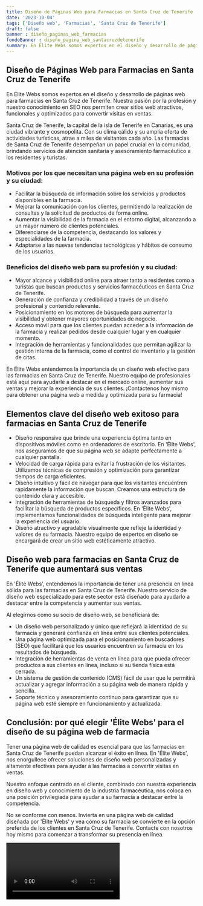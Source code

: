 ```yaml
---
title: Diseño de Páginas Web para Farmacias en Santa Cruz de Tenerife
date: '2023-10-04'
tags: ['Diseño web', 'Farmacias', 'Santa Cruz de Tenerife']
draft: false
banner : diseño_paginas_web_farmacias
fondoBanner : diseño_pagina_web_santacruzdetenerife
summary: En Élite Webs somos expertos en el diseño y desarrollo de páginas web para farmacias en Santa Cruz de Tenerife. Nuestra pasión por la profesión y nuestro conocimiento en SEO nos permiten crear sitios web atractivos, funcionales y optimizados para convertir visitas en ventas.
---
```


## Diseño de Páginas Web para Farmacias en Santa Cruz de Tenerife

En Élite Webs somos expertos en el diseño y desarrollo de páginas web para farmacias en Santa Cruz de Tenerife. Nuestra pasión por la profesión y nuestro conocimiento en SEO nos permiten crear sitios web atractivos, funcionales y optimizados para convertir visitas en ventas.

Santa Cruz de Tenerife, la capital de la isla de Tenerife en Canarias, es una ciudad vibrante y cosmopolita. Con su clima cálido y su amplia oferta de actividades turísticas, atrae a miles de visitantes cada año. Las farmacias de Santa Cruz de Tenerife desempeñan un papel crucial en la comunidad, brindando servicios de atención sanitaria y asesoramiento farmacéutico a los residentes y turistas.

### Motivos por los que necesitan una página web en su profesión y su ciudad: 
- Facilitar la búsqueda de información sobre los servicios y productos disponibles en la farmacia.
- Mejorar la comunicación con los clientes, permitiendo la realización de consultas y la solicitud de productos de forma online.
- Aumentar la visibilidad de la farmacia en el entorno digital, alcanzando a un mayor número de clientes potenciales.
- Diferenciarse de la competencia, destacando los valores y especialidades de la farmacia.
- Adaptarse a las nuevas tendencias tecnológicas y hábitos de consumo de los usuarios.

### Beneficios del diseño web para su profesión y su ciudad:
- Mayor alcance y visibilidad online para atraer tanto a residentes como a turistas que buscan productos y servicios farmacéuticos en Santa Cruz de Tenerife.
- Generación de confianza y credibilidad a través de un diseño profesional y contenido relevante.
- Posicionamiento en los motores de búsqueda para aumentar la visibilidad y obtener mayores oportunidades de negocio.
- Acceso móvil para que los clientes puedan acceder a la información de la farmacia y realizar pedidos desde cualquier lugar y en cualquier momento.
- Integración de herramientas y funcionalidades que permitan agilizar la gestión interna de la farmacia, como el control de inventario y la gestión de citas.

En Élite Webs entendemos la importancia de un diseño web efectivo para las farmacias en Santa Cruz de Tenerife. Nuestro equipo de profesionales está aquí para ayudarle a destacar en el mercado online, aumentar sus ventas y mejorar la experiencia de sus clientes. ¡Contáctenos hoy mismo para obtener una página web a medida y optimizada para su farmacia!

<GifSeo />

<Cta />

## Elementos clave del diseño web exitoso para farmacias en Santa Cruz de Tenerife

- Diseño responsive que brinde una experiencia óptima tanto en dispositivos móviles como en ordenadores de escritorio. En 'Élite Webs', nos aseguramos de que su página web se adapte perfectamente a cualquier pantalla.
- Velocidad de carga rápida para evitar la frustración de los visitantes. Utilizamos técnicas de compresión y optimización para garantizar tiempos de carga eficientes.
- Diseño intuitivo y fácil de navegar para que los visitantes encuentren rápidamente la información que buscan. Creamos una estructura de contenido clara y accesible.
- Integración de herramientas de búsqueda y filtros avanzados para facilitar la búsqueda de productos específicos. En 'Élite Webs', implementamos funcionalidades de búsqueda inteligente para mejorar la experiencia del usuario.
- Diseño atractivo y agradable visualmente que refleje la identidad y valores de su farmacia. Nuestro equipo de expertos en diseño se encargará de crear un sitio web estéticamente atractivo.

## Diseño web para farmacias en Santa Cruz de Tenerife que aumentará sus ventas

En 'Élite Webs', entendemos la importancia de tener una presencia en línea sólida para las farmacias en Santa Cruz de Tenerife. Nuestro servicio de diseño web especializado para este sector está diseñado para ayudarlo a destacar entre la competencia y aumentar sus ventas.

Al elegirnos como su socio de diseño web, se beneficiará de:

- Un diseño web personalizado y único que reflejará la identidad de su farmacia y generará confianza en línea entre sus clientes potenciales.
- Una página web optimizada para el posicionamiento en buscadores (SEO) que facilitará que los usuarios encuentren su farmacia en los resultados de búsqueda.
- Integración de herramientas de venta en línea para que pueda ofrecer productos a sus clientes en línea, incluso si su tienda física está cerrada.
- Un sistema de gestión de contenido (CMS) fácil de usar que le permitirá actualizar y agregar información a su página web de manera rápida y sencilla.
- Soporte técnico y asesoramiento continuo para garantizar que su página web esté siempre en funcionamiento y actualizada.

## Conclusión: por qué elegir 'Élite Webs' para el diseño de su página web de farmacia

Tener una página web de calidad es esencial para que las farmacias en Santa Cruz de Tenerife puedan alcanzar el éxito en línea. En 'Élite Webs', nos enorgullece ofrecer soluciones de diseño web personalizadas y altamente efectivas para ayudar a las farmacias a convertir visitas en ventas.

Nuestro enfoque centrado en el cliente, combinado con nuestra experiencia en diseño web y conocimiento de la industria farmacéutica, nos coloca en una posición privilegiada para ayudar a su farmacia a destacar entre la competencia.

No se conforme con menos. Invierta en una página web de calidad diseñada por 'Élite Webs' y vea cómo su farmacia se convierte en la opción preferida de los clientes en Santa Cruz de Tenerife. Contacte con nosotros hoy mismo para comenzar a transformar su presencia en línea.

<Video />

<CtaBot job='Farmacias' city='Santa Cruz de Tenerife'/>

<Gmaps query='Santa Cruz de Tenerife+españa+maps' />